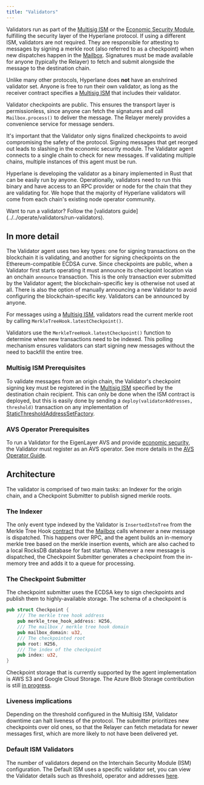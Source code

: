 ```yaml
---
title: "Validators"
---
```


Validators run as part of the [Multisig ISM](/docs/protocol/ISM/standard-ISMs/multisig-ISM) or the [Economic Security Module](/docs/protocol/ISM/economic-security/overview), fulfilling the security layer of the Hyperlane protocol. If using a different ISM, validators are not required. They are responsible for attesting to messages by signing a merkle root (also referred to as a checkpoint) when new dispatches happen in the [Mailbox](/docs/protocol/core/mailbox). Signatures must be made available for anyone (typically the Relayer) to fetch and submit alongside the message to the destination chain.

Unlike many other protocols, Hyperlane does **not** have an enshrined validator set. Anyone is free to run their own validator, as long as the receiver contract specifies a [Multisig ISM](/docs/protocol/ISM/standard-ISMs/multisig-ISM) that includes their validator.

Validator checkpoints are public. This ensures the transport layer is permissionless, since anyone can fetch the signatures and call `Mailbox.process()` to deliver the message. The Relayer merely provides a convenience service for message senders.

It's important that the Validator only signs finalized checkpoints to avoid compromising the safety of the protocol. Signing messages that get reorged out leads to slashing in the economic security module. The Validator agent connects to a single chain to check for new messages. If validating multiple chains, multiple instances of this agent must be run.

Hyperlane is developing the validator as a binary implemented in Rust that can be easily run by anyone. Operationally, validators need to run this binary and have access to an RPC provider or node for the chain that they are validating for. We hope that the majority of Hyperlane validators will come from each chain's existing node operator community.

<Info>
  Want to run a validator? Follow the [validators
  guide](../../operate/validators/run-validators).
</Info>

## In more detail

The Validator agent uses two key types: one for signing transactions on the blockchain it is validating, and another for signing checkpoints on the Ethereum-compatible ECDSA curve. Since checkpoints are public, when a Validator first starts operating it must announce its checkpoint location via an onchain `announce` transaction. This is the only transaction ever submitted by the Validator agent; the blockchain-specific key is otherwise not used at all. There is also the option of manually announcing a new Validator to avoid configuring the blockchain-specific key. Validators can be announced by anyone.

For messages using a [Multisig ISM](/docs/protocol/ISM/standard-ISMs/multisig-ISM#interface), validators read the current merkle root by calling `MerkleTreeHook.latestCheckpoint()`.

Validators use the `MerkleTreeHook.latestCheckpoint()` function to determine when new transactions need to be indexed. This polling mechanism ensures validators can start signing new messages without the need to backfill the entire tree.

### Multisig ISM Prerequisites

To validate messages from an origin chain, the Validator's checkpoint signing key must be registered in the [Multisig ISM](/docs/protocol/ISM/standard-ISMs/multisig-ISM#interface) specified by the destination chain recipient. This can only be done when the ISM contract is deployed, but this is easily done by sending a `deploy(validatorAddresses, threshold)` transaction on any implementation of [StaticThresholdAddressSetFactory](https://github.com/hyperlane-xyz/hyperlane-monorepo/blob/be4617b18ba638e0ef5a5326614bc4f8c58d25f9/solidity/contracts/libs/StaticAddressSetFactory.sol#L10).

### AVS Operator Prerequisites

To run a Validator for the EigenLayer AVS and provide [economic security](/docs/protocol/ISM/economic-security/overview), the Validator must register as an AVS operator. See more details in the [AVS Operator Guide](/docs/operate/guides/avs-operator-guide).

## Architecture

The validator is comprised of two main tasks: an Indexer for the origin chain, and a Checkpoint Submitter to publish signed merkle roots.

### The Indexer

The only event type indexed by the Validator is `InsertedIntoTree` from the Merkle Tree Hook [contract](https://github.com/hyperlane-xyz/hyperlane-monorepo/blob/be4617b18ba638e0ef5a5326614bc4f8c58d25f9/solidity/contracts/hooks/MerkleTreeHook.sol#L32) that the [Mailbox](/docs/protocol/core/mailbox) calls whenever a new message is dispatched. This happens over RPC, and the agent builds an in-memory merkle tree based on the merkle insertion events, which are also cached to a local RocksDB database for fast startup. Whenever a new message is dispatched, the Checkpoint Submitter generates a checkpoint from the in-memory tree and adds it to a queue for processing.

### The Checkpoint Submitter

The checkpoint submitter uses the ECDSA key to sign checkpoints and publish them to highly-available storage. The schema of a checkpoint is

```rust
pub struct Checkpoint {
    /// The merkle tree hook address
    pub merkle_tree_hook_address: H256,
    /// The mailbox / merkle tree hook domain
    pub mailbox_domain: u32,
    /// The checkpointed root
    pub root: H256,
    /// The index of the checkpoint
    pub index: u32,
}
```

Checkpoint storage that is currently supported by the agent implementation is AWS S3 and Google Cloud Storage. The Azure Blob Storage contribution is still [in progress](https://github.com/hyperlane-xyz/hyperlane-monorepo/issues/2242).

### Liveness implications

Depending on the threshold configured in the Multisig ISM, Validator downtime can halt liveness of the protocol. The submitter prioritizes new checkpoints over old ones, so that the Relayer can fetch metadata for newer messages first, which are more likely to not have been delivered yet.

### Default ISM Validators

The number of validators depend on the Interchain Security Module (ISM) configuration. The Default ISM uses a specific validator set, you can view the Validator details such as threshold, operator and addresses [here](/docs/reference/addresses/validators/mainnet-default-ism-validators).
